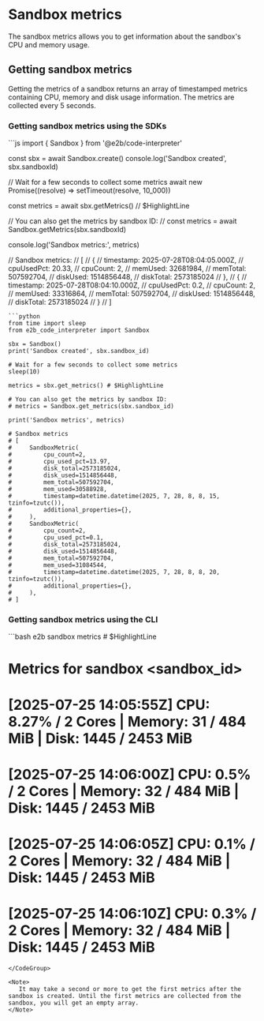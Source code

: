 # Sandbox metrics

The sandbox metrics allows you to get information about the sandbox's CPU and memory usage.

## Getting sandbox metrics
Getting the metrics of a sandbox returns an array of timestamped metrics containing CPU, memory and disk usage information.
The metrics are collected every 5 seconds.

### Getting sandbox metrics using the SDKs

<CodeGroup>
```js
import { Sandbox } from '@e2b/code-interpreter'

const sbx = await Sandbox.create()
console.log('Sandbox created', sbx.sandboxId)

// Wait for a few seconds to collect some metrics
await new Promise((resolve) => setTimeout(resolve, 10_000))

const metrics = await sbx.getMetrics() // $HighlightLine

// You can also get the metrics by sandbox ID:
// const metrics = await Sandbox.getMetrics(sbx.sandboxId)

console.log('Sandbox metrics:', metrics)

// Sandbox metrics:
// [
//   {
//     timestamp: 2025-07-28T08:04:05.000Z,
//     cpuUsedPct: 20.33,
//     cpuCount: 2,
//     memUsed: 32681984,
//     memTotal: 507592704,
//     diskUsed: 1514856448,
//     diskTotal: 2573185024
//   },
//   {
//     timestamp: 2025-07-28T08:04:10.000Z,
//     cpuUsedPct: 0.2,
//     cpuCount: 2,
//     memUsed: 33316864,
//     memTotal: 507592704,
//     diskUsed: 1514856448,
//     diskTotal: 2573185024
//   }
// ]
```
```python
from time import sleep
from e2b_code_interpreter import Sandbox

sbx = Sandbox()
print('Sandbox created', sbx.sandbox_id)

# Wait for a few seconds to collect some metrics
sleep(10)

metrics = sbx.get_metrics() # $HighlightLine

# You can also get the metrics by sandbox ID:
# metrics = Sandbox.get_metrics(sbx.sandbox_id)

print('Sandbox metrics', metrics) 

# Sandbox metrics
# [
#     SandboxMetric(
#         cpu_count=2,
#         cpu_used_pct=13.97,
#         disk_total=2573185024,
#         disk_used=1514856448,
#         mem_total=507592704,
#         mem_used=30588928,
#         timestamp=datetime.datetime(2025, 7, 28, 8, 8, 15, tzinfo=tzutc()),
#         additional_properties={},
#     ),
#     SandboxMetric(
#         cpu_count=2,
#         cpu_used_pct=0.1,
#         disk_total=2573185024,
#         disk_used=1514856448,
#         mem_total=507592704,
#         mem_used=31084544,
#         timestamp=datetime.datetime(2025, 7, 28, 8, 8, 20, tzinfo=tzutc()),
#         additional_properties={},
#     ),
# ]
```
</CodeGroup>

### Getting sandbox metrics using the CLI
<CodeGroup isTerminalCommand>
```bash
e2b sandbox metrics <sandbox_id>  # $HighlightLine

# Metrics for sandbox <sandbox_id>
# 
# [2025-07-25 14:05:55Z]  CPU:  8.27% /  2 Cores | Memory:    31 / 484   MiB | Disk:  1445 / 2453  MiB
# [2025-07-25 14:06:00Z]  CPU:   0.5% /  2 Cores | Memory:    32 / 484   MiB | Disk:  1445 / 2453  MiB
# [2025-07-25 14:06:05Z]  CPU:   0.1% /  2 Cores | Memory:    32 / 484   MiB | Disk:  1445 / 2453  MiB
# [2025-07-25 14:06:10Z]  CPU:   0.3% /  2 Cores | Memory:    32 / 484   MiB | Disk:  1445 / 2453  MiB
```
</CodeGroup>

<Note>
   It may take a second or more to get the first metrics after the sandbox is created. Until the first metrics are collected from the sandbox, you will get an empty array.
</Note>
